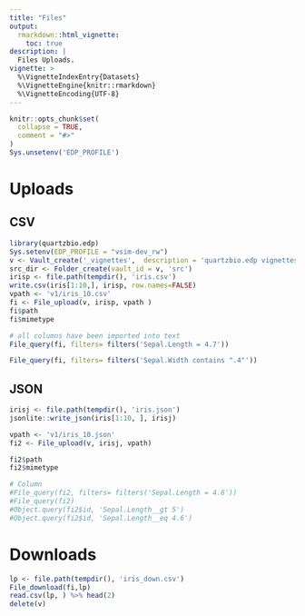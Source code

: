 ```yaml
---
title: "Files"
output:
  rmarkdown::html_vignette:
    toc: true
description: |
  Files Uploads.
vignette: >
  %\VignetteIndexEntry{Datasets}
  %\VignetteEngine{knitr::rmarkdown}
  %\VignetteEncoding{UTF-8}
---
```


```r
knitr::opts_chunk$set(
  collapse = TRUE,
  comment = "#>"
)
Sys.unsetenv('EDP_PROFILE')
```

# Uploads

## CSV

```r
library(quartzbio.edp)
Sys.setenv(EDP_PROFILE = "vsim-dev_rw")
v <- Vault_create('_vignettes',  description = 'quartzbio.edp vignettes',  tags = list('please_removed'))
src_dir <- Folder_create(vault_id = v, 'src')
irisp <- file.path(tempdir(), 'iris.csv')
write.csv(iris[1:10,], irisp, row.names=FALSE)
vpath <- 'v1/iris_10.csv'
fi <- File_upload(v, irisp, vpath )
fi$path
fi$mimetype

# all columns have been imported into text
File_query(fi, filters= filters('Sepal.Length = 4.7'))

File_query(fi, filters= filters('Sepal.Width contains ".4"'))

```

## JSON


```r
irisj <- file.path(tempdir(), 'iris.json')
jsonlite::write_json(iris[1:10, ], irisj) 

vpath <- 'v1/iris_10.json'
fi2 <- File_upload(v, irisj, vpath)

fi2$path
fi2$mimetype

# Column
#File_query(fi2, filters= filters('Sepal.Length = 4.6'))
#File_query(fi2)
#Object.query(fi2$id, 'Sepal.Length__gt 5')
#Object.query(fi2$id, 'Sepal.Length__eq 4.6')

```
# Downloads

```r
lp <- file.path(tempdir(), 'iris_down.csv')
File_download(fi,lp)
read.csv(lp, ) %>% head(2)
delete(v)
```
